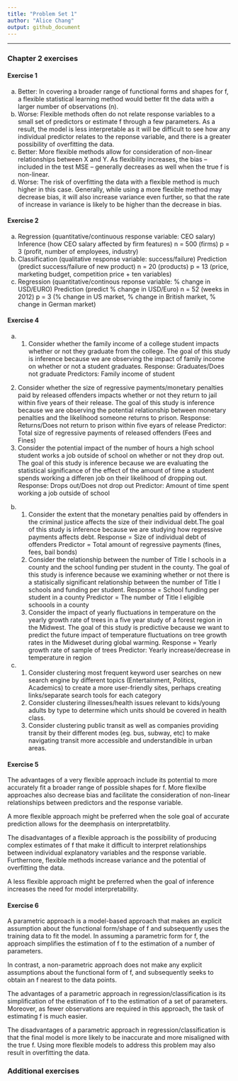 ```yaml
---
title: "Problem Set 1"
author: "Alice Chang"
output: github_document
---
```


* * *

### Chapter 2 exercises

#### Exercise 1
a) Better: In covering a broader range of functional forms and shapes for f, a flexible statistical learning method would better fit the data with a larger number of observations (n).
b) Worse: Flexible methods often do not relate response variables to a small set of predictors or estimate f through a few parameters. As a result, the model is less interpretable as it will be difficult to see how any individual predictor relates to the reponse variable, and there is a greater possibility of overfitting the data. 
c) Better: More flexible methods allow for consideration of non-linear relationships between X and Y. As flexibility increases, the bias -- included in the test MSE -- generally decreases as well when the true f is non-linear. 
d) Worse: The risk of overfitting the data with a flexible method is much higher in this case. Generally, while using a more flexible method may decrease bias, it will also increase variance even further, so that the rate of increase in variance is likely to be higher than the decrease in bias. 

#### Exercise 2
a) Regression (quantitative/continuous response variable: CEO salary)
   Inference (how CEO salary affected by firm features)
   n = 500 (firms)
   p = 3 (profit, number of employees, industry)
b) Classification (qualitative response variable: success/failure)
   Prediction (predict success/failure of new product)
   n = 20 (products)
   p = 13 (price, marketing budget, competition price + ten variables)
c) Regression (quantitative/continous reponse variable: % change in USD/EURO)
  Prediction (predict % change in USD/Euro)
  n = 52 (weeks in 2012)
  p = 3 (% change in US market, % change in British market, % change in German market)

#### Exercise 4
a) 1. Consider whether the family income of a college student impacts whether or not they graduate from the college. The goal of this study is inference because we are observing the impact of family income on whether or not a student graduates. 
  Response: Graduates/Does not graduate
  Predictors: Family income of student
  2. Consider whether the size of regressive payments/monetary penalties paid by released offenders impacts whether or not they return to jail within five years of their release. The goal of this study is inference because we are observing the potential relationship between monetary penalties and the likelihood someone returns to prison.
    Response: Returns/Does not return to prison within five eyars of release
    Predictor: Total size of regressive payments of released offenders (Fees and Fines)
  3. Consider the potential impact of the number of hours a high school student works a job outside of school on whether or not they drop out. The goal of this study is inference because we are evaluating the statistical significance of the effect of the amount of time a student spends working a differen job on their likelihood of dropping out. 
    Response: Drops out/Does not drop out
    Predictor: Amount of time spent working a job outside of school

b) 1. Consider the extent that the monetary penalties paid by offenders in the criminal justice affects the size of their individual debt.The goal of this study is inference because we are studying how regressive payments affects debt. 
      Response = Size of individual debt of offenders
      Predictor = Total amount of regressive payments (fines, fees, bail bonds)
    2. Consider the relationship between the number of Title I schools in a county and the school funding per student in the county. The goal of this study is inference because we examining whether or not there is a statisically significant relationship between the number of Title I schools and funding per student.
      Response = School funding per student in a county
      Predictor = The number of Title I eligible schoools in a county
    3. Consider the impact of yearly fluctuations in temperature on the yearly growth rate of trees in a five year study of a forest region in the Midwest. The goal of this study is predictive because we want to predict the future impact of temperature fluctuations on tree growth rates in the Midweset during global warming. 
    Response = Yearly growth rate of sample of trees
    Predictor: Yearly increase/decrease in temperature in region

c) 1. Consider clustering most frequent keyword user searches on new search engine by different topics (Entertainment, Politics, Academics) to create a more user-friendly sites, perhaps creating links/separate search tools for each category
    2. Consider clustering illnesses/health issues relevant to kids/young adults by type to determine which units should be covered in health class.
    3. Consider clustering public transit as well as companies providing transit by their different modes (eg. bus, subway, etc) to make navigating transit more accessible and understandible in urban areas. 

#### Exercise 5
The advantages of a very flexible approach include its potential to more accurately fit a broader range of possible shapes for f. More flexilbe approaches also decrease bias and facilitate the consideration of non-linear relationships between predictors and the response variable. 

A more flexible approach might be preferred when the sole goal of accurate prediction allows for the deemphasis on interpretatblity. 

The disadvantages of a flexible approach is the possibility of producing complex estimates of f that make it difficult to interpret relationships between individual explanatory variables and the response variable. Furthernore, flexible methods increase variance and the potential of overfitting the data. 

A less flexible approach might be preferred when the goal of inference increases the need for model interpretability. 

#### Exercise 6
A parametric approach is a model-based approach that makes an explicit assumption about the functional form/shape of f and subsequently uses the training data to fit the model. In assuming a parametric form for f, the approach simplifies the estimation of f to the estimation of a number of parameters. 

In contrast, a non-parametric approach does not make any explicit assumptions about the functional form of f, and subsequently seeks to obtain an f nearest to the data points. 

The advantages of a parametric approach in regression/classification is its simplification of the estimation of f to the estimation of a set of parameters. Moreover, as fewer observations are required in this approach, the task of estimating f is much easier.  

The disadvantages of a parametric approach in regression/classification is that the final model is more likely to be inaccurate and more misaligned with the true f. Using more flexible models to address this problem may also result in overfitting the data. 


### Additional exercises